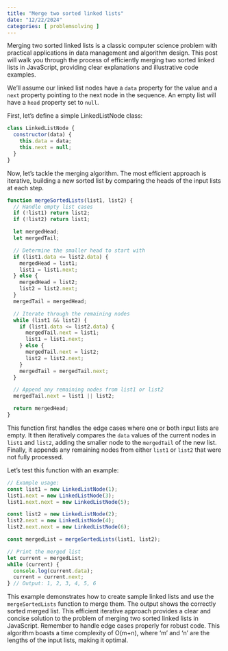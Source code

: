 ```yaml
---
title: "Merge two sorted linked lists"
date: "12/22/2024"
categories: [ problemsolving ]
---
```


Merging two sorted linked lists is a classic computer science problem with practical applications in data management and algorithm design.  This post will walk you through the process of efficiently merging two sorted linked lists in JavaScript, providing clear explanations and illustrative code examples.

We'll assume our linked list nodes have a `data` property for the value and a `next` property pointing to the next node in the sequence.  An empty list will have a `head` property set to `null`.

First, let's define a simple LinkedListNode class:

```javascript
class LinkedListNode {
  constructor(data) {
    this.data = data;
    this.next = null;
  }
}
```

Now, let's tackle the merging algorithm.  The most efficient approach is iterative, building a new sorted list by comparing the heads of the input lists at each step.

```javascript
function mergeSortedLists(list1, list2) {
  // Handle empty list cases
  if (!list1) return list2;
  if (!list2) return list1;

  let mergedHead;
  let mergedTail;

  // Determine the smaller head to start with
  if (list1.data <= list2.data) {
    mergedHead = list1;
    list1 = list1.next;
  } else {
    mergedHead = list2;
    list2 = list2.next;
  }
  mergedTail = mergedHead;

  // Iterate through the remaining nodes
  while (list1 && list2) {
    if (list1.data <= list2.data) {
      mergedTail.next = list1;
      list1 = list1.next;
    } else {
      mergedTail.next = list2;
      list2 = list2.next;
    }
    mergedTail = mergedTail.next;
  }

  // Append any remaining nodes from list1 or list2
  mergedTail.next = list1 || list2;

  return mergedHead;
}
```

This function first handles the edge cases where one or both input lists are empty.  It then iteratively compares the `data` values of the current nodes in `list1` and `list2`, adding the smaller node to the `mergedTail` of the new list.  Finally, it appends any remaining nodes from either `list1` or `list2` that were not fully processed.

Let's test this function with an example:

```javascript
// Example usage:
const list1 = new LinkedListNode(1);
list1.next = new LinkedListNode(3);
list1.next.next = new LinkedListNode(5);

const list2 = new LinkedListNode(2);
list2.next = new LinkedListNode(4);
list2.next.next = new LinkedListNode(6);

const mergedList = mergeSortedLists(list1, list2);

// Print the merged list
let current = mergedList;
while (current) {
  console.log(current.data);
  current = current.next;
} // Output: 1, 2, 3, 4, 5, 6

```

This example demonstrates how to create sample linked lists and use the `mergeSortedLists` function to merge them.  The output shows the correctly sorted merged list.  This efficient iterative approach provides a clear and concise solution to the problem of merging two sorted linked lists in JavaScript.  Remember to handle edge cases properly for robust code.  This algorithm boasts a time complexity of O(m+n), where 'm' and 'n' are the lengths of the input lists, making it optimal.


